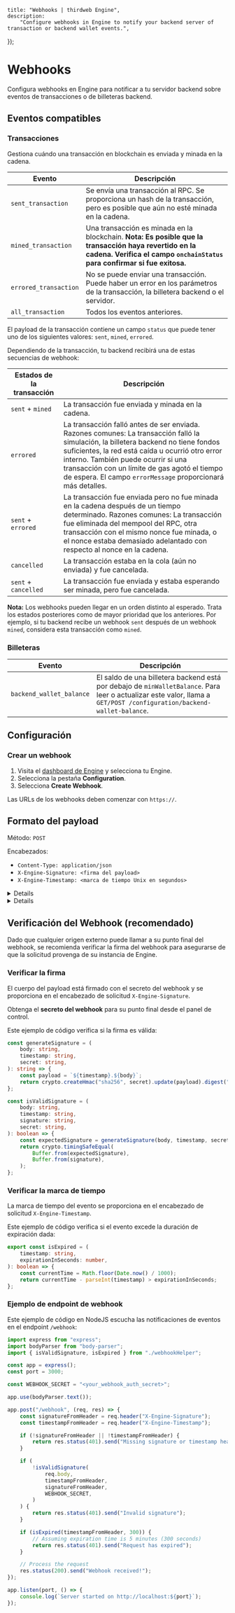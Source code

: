 
	title: "Webhooks | thirdweb Engine",
	description:
		"Configure webhooks in Engine to notify your backend server of transaction or backend wallet events.",
});

# Webhooks

Configura webhooks en Engine para notificar a tu servidor backend sobre eventos de transacciones o de billeteras backend.

## Eventos compatibles

### Transacciones

Gestiona cuándo una transacción en blockchain es enviada y minada en la cadena.

| Evento                | Descripción                                                                                                                                                                 |
| --------------------- | --------------------------------------------------------------------------------------------------------------------------------------------------------------------------- |
| `sent_transaction`    | Se envía una transacción al RPC. Se proporciona un hash de la transacción, pero es posible que aún no esté minada en la cadena.                                              |
| `mined_transaction`   | Una transacción es minada en la blockchain. **Nota: Es posible que la transacción haya revertido en la cadena. Verifica el campo `onchainStatus` para confirmar si fue exitosa.** |
| `errored_transaction` | No se puede enviar una transacción. Puede haber un error en los parámetros de la transacción, la billetera backend o el servidor.                                            |
| `all_transaction`     | Todos los eventos anteriores.                                                                                                                                               |

<DocImage
	src={webhooksImage}
	alt="Webhooks lifecycle"
	className="max-w-[500px] mx-auto"
/>

El payload de la transacción contiene un campo `status` que puede tener uno de los siguientes valores: `sent`, `mined`, `errored`.

Dependiendo de la transacción, tu backend recibirá una de estas secuencias de webhook:

| Estados de la transacción | Descripción |
|-|-|
| `sent` + `mined` | La transacción fue enviada y minada en la cadena. |
| `errored` | La transacción falló antes de ser enviada. Razones comunes: La transacción falló la simulación, la billetera backend no tiene fondos suficientes, la red está caída u ocurrió otro error interno. También puede ocurrir si una transacción con un límite de gas agotó el tiempo de espera. El campo `errorMessage` proporcionará más detalles. |
| `sent` + `errored` | La transacción fue enviada pero no fue minada en la cadena después de un tiempo determinado. Razones comunes: La transacción fue eliminada del mempool del RPC, otra transacción con el mismo nonce fue minada, o el nonce estaba demasiado adelantado con respecto al nonce en la cadena. |
| `cancelled` | La transacción estaba en la cola (aún no enviada) y fue cancelada. |
| `sent` + `cancelled` | La transacción fue enviada y estaba esperando ser minada, pero fue cancelada. |

**Nota:** Los webhooks pueden llegar en un orden distinto al esperado. Trata los estados posteriores como de mayor prioridad que los anteriores. Por ejemplo, si tu backend recibe un webhook `sent` después de un webhook `mined`, considera esta transacción como `mined`.

### Billeteras

| Evento                    | Descripción                                                                                                                                  |
| ------------------------ | -------------------------------------------------------------------------------------------------------------------------------------------- |
| `backend_wallet_balance` | El saldo de una billetera backend está por debajo de `minWalletBalance`. Para leer o actualizar este valor, llama a `GET/POST /configuration/backend-wallet-balance`. |

## Configuración

### Crear un webhook

1. Visita el [dashboard de Engine](https://thirdweb.com/team/~/~/engine) y selecciona tu Engine.
1. Selecciona la pestaña **Configuration**.
1. Selecciona **Create Webhook**.

Las URLs de los webhooks deben comenzar con `https://`.

## Formato del payload

Método: `POST`

Encabezados:

- `Content-Type: application/json`
- `X-Engine-Signature: <firma del payload>`
- `X-Engine-Timestamp: <marca de tiempo Unix en segundos>`

<Details id="sample-sent-transaction-payload" summary="Ejemplo de transacción enviada">

```json
{
	// Queue details
	"queueId": "1411246e-b1c8-4f5d-9a25-8c1f40b54e55",
	"status": "sent",
	"onchainStatus": null,
	"queuedAt": "2023-09-29T22:01:31.031Z",
	"sentAt": "2023-09-29T22:01:41.580Z",
	"minedAt": null,
	"errorMessage": null,
	"cancelledAt": null,
	"retryCount": 0,

	// Onchain details
	"chainId": 80001,
	"fromAddress": "0x3ecdbf3b911d0e9052b64850693888b008e18373",
	"toAddress": "0x365b83d67d5539c6583b9c0266a548926bf216f4",
	"data": "0xa9059cbb0000000000000000000000003ecdbf3b911d0e9052b64850693888b008e183730000000000000000000000000000000000000000000000000000000000000064",
	"value": "0x00",
	"nonce": 1786,
	"gasLimit": "39580",
	"maxFeePerGas": "2063100466",
	"maxPriorityFeePerGas": "1875545856",
	"gasPrice": "1875545871",
	"transactionType": null,
	"transactionHash": "0xc3ffa42dd4734b017d483e1158a2e936c8a97dd1aa4e4ce11df80ac8e81d2c7e",
	"sentAtBlockNumber": 40660021,
	"blockNumber": null,

	// User operation (account abstraction) details
	"signerAddress": null,
	"accountAddress": null,
	"target": null,
	"sender": null,
	"initCode": null,
	"callData": null,
	"callGasLimit": null,
	"verificationGasLimit": null,
	"preVerificationGas": null,
	"paymasterAndData": null,
	"userOpHash": null,

	// Off-chain details
	"functionName": "transfer",
	"functionArgs": "0x3ecdbf3b911d0e9052b64850693888b008e18373,100",
	"extension": "none",
	"deployedContractAddress": null,
	"deployedContractType": null
}
```

</Details>

<Details id="sample-mined-transaction-payload" summary="Ejemplo de transacción confirmada">

Tip: Verifique el campo `onchainStatus`. "success" significa que la transacción se minó en la cadena sin errores. "reverted" significa que la transacción o el UserOp fue revertido.

```json
{
	// Queue details
	"queueId": "1411246e-b1c8-4f5d-9a25-8c1f40b54e55",
	"status": "mined",
	"onchainStatus": "success",
	"queuedAt": "2023-09-29T22:01:31.031Z",
	"sentAt": "2023-09-29T22:01:41.580Z",
	"minedAt": "2023-09-29T22:01:44.000Z",
	"errorMessage": null,
	"cancelledAt": null,
	"retryCount": 0,

	// Onchain details
	"chainId": 80001,
	"fromAddress": "0x3ecdbf3b911d0e9052b64850693888b008e18373",
	"toAddress": "0x365b83d67d5539c6583b9c0266a548926bf216f4",
	"data": "0xa9059cbb0000000000000000000000003ecdbf3b911d0e9052b64850693888b008e183730000000000000000000000000000000000000000000000000000000000000064",
	"value": "0x00",
	"nonce": 1786,
	"gasLimit": "39580",
	"maxFeePerGas": "2063100466",
	"maxPriorityFeePerGas": "1875545856",
	"gasPrice": "1875545871",
	"transactionType": 2,
	"transactionHash": "0xc3ffa42dd4734b017d483e1158a2e936c8a97dd1aa4e4ce11df80ac8e81d2c7e",
	"sentAtBlockNumber": 40660021,
	"blockNumber": 40660026,

	// User operation (account abstraction) details
	"signerAddress": null,
	"accountAddress": null,
	"target": null,
	"sender": null,
	"initCode": null,
	"callData": null,
	"callGasLimit": null,
	"verificationGasLimit": null,
	"preVerificationGas": null,
	"paymasterAndData": null,
	"userOpHash": null,

	// Off-chain details
	"functionName": "transfer",
	"functionArgs": "0x3ecdbf3b911d0e9052b64850693888b008e18373,100",
	"extension": "none",
	"deployedContractAddress": null,
	"deployedContractType": null
}
```

</Details>

## Verificación del Webhook (recomendado)

Dado que cualquier origen externo puede llamar a su punto final del webhook, se recomienda verificar la firma del webhook para asegurarse de que la solicitud provenga de su instancia de Engine.

### Verificar la firma

El cuerpo del payload está firmado con el secreto del webhook y se proporciona en el encabezado de solicitud `X-Engine-Signature`.

Obtenga el **secreto del webhook** para su punto final desde el panel de control.

Este ejemplo de código verifica si la firma es válida:

```ts
const generateSignature = (
	body: string,
	timestamp: string,
	secret: string,
): string => {
	const payload = `${timestamp}.${body}`;
	return crypto.createHmac("sha256", secret).update(payload).digest("hex");
};

const isValidSignature = (
	body: string,
	timestamp: string,
	signature: string,
	secret: string,
): boolean => {
	const expectedSignature = generateSignature(body, timestamp, secret);
	return crypto.timingSafeEqual(
		Buffer.from(expectedSignature),
		Buffer.from(signature),
	);
};
```

### Verificar la marca de tiempo

La marca de tiempo del evento se proporciona en el encabezado de solicitud `X-Engine-Timestamp`.

Este ejemplo de código verifica si el evento excede la duración de expiración dada:

```ts
export const isExpired = (
	timestamp: string,
	expirationInSeconds: number,
): boolean => {
	const currentTime = Math.floor(Date.now() / 1000);
	return currentTime - parseInt(timestamp) > expirationInSeconds;
};
```

### Ejemplo de endpoint de webhook

Este ejemplo de código en NodeJS escucha las notificaciones de eventos en el endpoint `/webhook`:

```ts
import express from "express";
import bodyParser from "body-parser";
import { isValidSignature, isExpired } from "./webhookHelper";

const app = express();
const port = 3000;

const WEBHOOK_SECRET = "<your_webhook_auth_secret>";

app.use(bodyParser.text());

app.post("/webhook", (req, res) => {
	const signatureFromHeader = req.header("X-Engine-Signature");
	const timestampFromHeader = req.header("X-Engine-Timestamp");

	if (!signatureFromHeader || !timestampFromHeader) {
		return res.status(401).send("Missing signature or timestamp header");
	}

	if (
		!isValidSignature(
			req.body,
			timestampFromHeader,
			signatureFromHeader,
			WEBHOOK_SECRET,
		)
	) {
		return res.status(401).send("Invalid signature");
	}

	if (isExpired(timestampFromHeader, 300)) {
		// Assuming expiration time is 5 minutes (300 seconds)
		return res.status(401).send("Request has expired");
	}

	// Process the request
	res.status(200).send("Webhook received!");
});

app.listen(port, () => {
	console.log(`Server started on http://localhost:${port}`);
});
```
